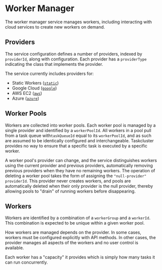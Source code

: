 
<ReferenceLinks api exchanges logs metrics />

# Worker Manager

The worker manager service manages workers, including interacting with cloud services to create new workers on demand.

## Providers

The service configuration defines a number of providers, indexed by `providerId`, along with configuration.
Each provider has a `providerType` indicating the class that implements the provider.

The service currently includes providers for:

* Static Workers ([`static`](/docs/reference/core/worker-manager/static))
* Google Cloud ([`google`](/docs/reference/core/worker-manager/google))
* AWS EC2 ([`aws`](/docs/reference/core/worker-manager/aws))
* Azure ([`azure`](/docs/reference/core/worker-manager/azure))

## Worker Pools

Workers are collected into worker pools.
Each worker pool is managed by a single provider and identified by a `workerPoolId`.
All workers in a pool pull from a task queue with`taskQueueId` equal to its `workerPoolId`, and as such are assumed to be identically configured and interchangeable.
Taskcluster provides no way to ensure that a specific task is executed by a specific worker.

A worker pool's provider can change, and the service distinguishes workers using the current provider and previous providers, automatically removing previous providers when they have no remaining workers.
The operation of deleting a worker pool takes the form of assigning the `"null-provider"` `providerId`.
This provider never creates workers, and pools are automatically deleted when their only provider is the null provider, thereby allowing pools to "drain" of running workers before disappearing.

## Workers

Workers are identified by a combination of a `workerGroup` and a `workerId`.
This combination is expected to be unique within a given worker pool.

How workers are managed depends on the provider.
In some cases, workers must be configured explicitly with API methods.
In other cases, the provider manages all aspects of the workers and no user control is available.

Each worker has a "capacity" it provides which is simply how many tasks it can run concurrently.
